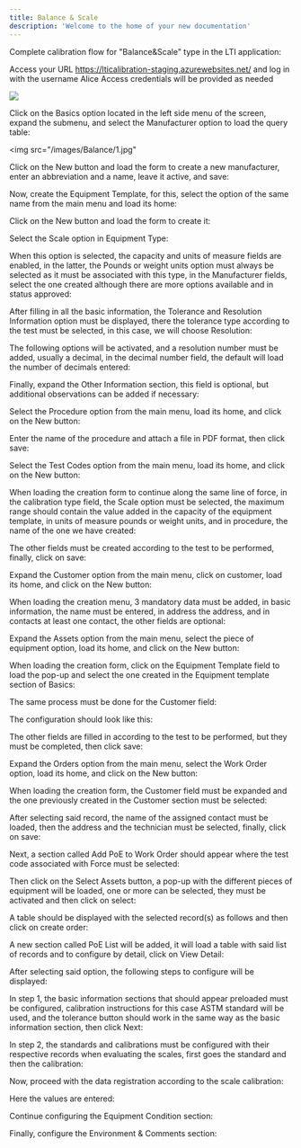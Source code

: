 ```yaml
---
title: Balance & Scale
description: 'Welcome to the home of your new documentation'
---
```

Complete calibration flow for "Balance&Scale" type in the LTI application:

Access your URL https://lticalibration-staging.azurewebsites.net/ and log in with the username Alice 
<Info>
  Access credentials will be provided as needed
</Info>

<img  src="/images/Balance/1.png">


Click on the Basics option located in the left side menu of the screen, expand the submenu, and select the Manufacturer option to load the query table:

<img  src="/images/Balance/1.jpg" 

Click on the New button and load the form to create a new manufacturer, enter an abbreviation and a name, leave it active, and save:


Now, create the Equipment Template, for this, select the option of the same name from the main menu and load its home:

Click on the New button and load the form to create it:

Select the Scale option in Equipment Type:

When this option is selected, the capacity and units of measure fields are enabled, in the latter, the Pounds or weight units option must always be selected as it must be associated with this type, in the Manufacturer fields, select the one created although there are more options available and in status approved:

After filling in all the basic information, the Tolerance and Resolution Information option must be displayed, there the tolerance type according to the test must be selected, in this case, we will choose Resolution:

The following options will be activated, and a resolution number must be added, usually a decimal, in the decimal number field, the default will load the number of decimals entered:

Finally, expand the Other Information section, this field is optional, but additional observations can be added if necessary:

Select the Procedure option from the main menu, load its home, and click on the New button:

Enter the name of the procedure and attach a file in PDF format, then click save:

Select the Test Codes option from the main menu, load its home, and click on the New button:

When loading the creation form to continue along the same line of force, in the calibration type field, the Scale option must be selected, the maximum range should contain the value added in the capacity of the equipment template, in units of measure pounds or weight units, and in procedure, the name of the one we have created:

The other fields must be created according to the test to be performed, finally, click on save:

Expand the Customer option from the main menu, click on customer, load its home, and click on the New button:

When loading the creation menu, 3 mandatory data must be added, in basic information, the name must be entered, in address the address, and in contacts at least one contact, the other fields are optional:

Expand the Assets option from the main menu, select the piece of equipment option, load its home, and click on the New button:

When loading the creation form, click on the Equipment Template field to load the pop-up and select the one created in the Equipment template section of Basics:

The same process must be done for the Customer field:

The configuration should look like this:

The other fields are filled in according to the test to be performed, but they must be completed, then click save:

Expand the Orders option from the main menu, select the Work Order option, load its home, and click on the New button:

When loading the creation form, the Customer field must be expanded and the one previously created in the Customer section must be selected:

After selecting said record, the name of the assigned contact must be loaded, then the address and the technician must be selected, finally, click on save:

Next, a section called Add PoE to Work Order should appear where the test code associated with Force must be selected:

Then click on the Select Assets button, a pop-up with the different pieces of equipment will be loaded, one or more can be selected, they must be activated and then click on select:

A table should be displayed with the selected record(s) as follows and then click on create order:

A new section called PoE List will be added, it will load a table with said list of records and to configure by detail, click on View Detail:

After selecting said option, the following steps to configure will be displayed:

In step 1, the basic information sections that should appear preloaded must be configured, calibration instructions for this case ASTM standard will be used, and the tolerance button should work in the same way as the basic information section, then click Next:



In step 2, the standards and calibrations must be configured with their respective records when evaluating the scales, first goes the standard and then the calibration:







Now, proceed with the data registration according to the scale calibration:



Here the values are entered:





Continue configuring the Equipment Condition section:



Finally, configure the Environment & Comments section:
